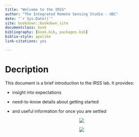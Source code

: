 ```yaml
--- 
title: "Welcome to the IRSS"
author: "The Integrated Remote Sensing Studio - UBC"
date: "`r Sys.Date()`"
site: bookdown::bookdown_site
documentclass: book
bibliography: [book.bib, packages.bib]
biblio-style: apalike
link-citations: yes

---
```


# Decription

This document is a brief introduction to the IRSS lab. It provides:

* insight into expectations

* need-to-know details about getting started

* and useful information for once you are settled



<p align="center">
  <img src="img\\logo.png" />
</p>

<p align="center">
  <img src="img\\ubc-logo.png" />
</p>

